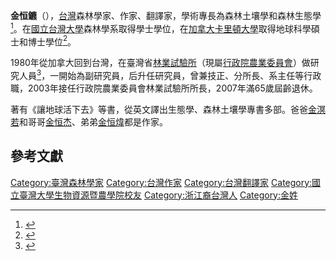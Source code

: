 '''金恒鑣'''（{{bd|1942年|||}}），[[台灣|台灣]]森林學家、作家、翻譯家，學術專長為森林土壤學和森林生態學<ref>{{Cite web|title=TaiBNET|url=https://taibnet.sinica.edu.tw/chi/taibnet_expert_view.php?id=816|accessdate=2021-01-05|work=taibnet.sinica.edu.tw}}</ref>。在[[國立台灣大學|國立台灣大學]]森林學系取得學士學位，在[[加拿大|加拿大]][[卡爾頓大學|卡里頓大學]]取得地球科學碩士和博士學位<ref>{{Cite web|title=金恆鑣|url=https://bookzone.cwgv.com.tw/authors/details/2605|accessdate=2021-01-05|last=遠見天下文化出版股份有限公司|work=天下文化|language=zh-Hant|archive-date=2016-08-01|archive-url=https://web.archive.org/web/20160801211359/http://bookzone.cwgv.com.tw/authors/details/2605|dead-url=no}}</ref>。

1980年從加拿大回到台灣，在臺灣省[[行政院農業委員會林業試驗所|林業試驗所]]（現屬[[行政院農業委員會|行政院農業委員會]]）做研究人員<ref>{{Cite web|title=種樹做為終生承諾——專訪森林專家金恆鑣|url=https://e-info.org.tw/node/67130|accessdate=2021-01-05|work=環境資訊中心|language=zh-hant|archive-date=2013-02-05|archive-url=https://web.archive.org/web/20130205063542/http://e-info.org.tw/node/67130|dead-url=no}}</ref>，一開始為副研究員，后升任研究員，曾兼技正、分所長、系主任等行政職，2003年接任行政院農業委員會林業試驗所所長，2007年滿65歲屆齡退休。

著有《讓地球活下去》等書，從英文譯出生態學、森林土壤學專書多部。爸爸[[金溟若|金溟若]]和哥哥[[金恒杰|金恒杰]]、弟弟[[金恒煒|金恒煒]]都是作家。

== 參考文獻 ==
<references />
[[Category:臺灣森林學家|Category:臺灣森林學家]]
[[Category:台灣作家|Category:台灣作家]]
[[Category:台灣翻譯家|Category:台灣翻譯家]]
[[Category:國立臺灣大學生物資源暨農學院校友|Category:國立臺灣大學生物資源暨農學院校友]]
[[Category:浙江裔台灣人|Category:浙江裔台灣人]]
[[Category:金姓|Category:金姓]]